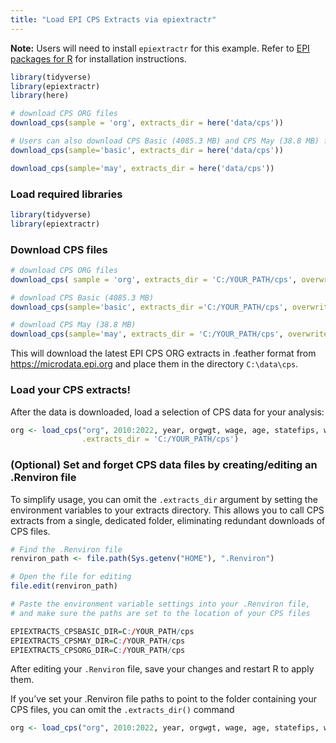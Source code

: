 ```yaml
---
title: "Load EPI CPS Extracts via epiextractr"
---
```


**Note:** Users will need to install `epiextractr` for this example. Refer to [EPI packages for R](epi_libraries.qmd) for installation instructions.

```r
library(tidyverse)
library(epiextractr)
library(here)
```

```r

# download CPS ORG files  
download_cps(sample = 'org', extracts_dir = here('data/cps'))

# Users can also download CPS Basic (4085.3 MB) and CPS May (38.8 MB) files 
download_cps(sample='basic', extracts_dir = here('data/cps'))

download_cps(sample='may', extracts_dir = here('data/cps'))

```

### Load required libraries

```r
library(tidyverse)
library(epiextractr)
```

### Download CPS files

```r

# download CPS ORG files  
download_cps( sample = 'org', extracts_dir = 'C:/YOUR_PATH/cps', overwrite = TRUE)

# download CPS Basic (4085.3 MB) 
download_cps(sample='basic', extracts_dir ='C:/YOUR_PATH/cps', overwrite = TRUE)

# download CPS May (38.8 MB)
download_cps(sample='may', extracts_dir = 'C:/YOUR_PATH/cps', overwrite = TRUE)

```

This will download the latest EPI CPS ORG extracts in .feather format from [https://microdata.epi.org](https://microdata.epi.org/) and place them in the directory `C:\data\cps`.

### Load your CPS extracts!

After the data is downloaded, load a selection of CPS data for your analysis:

```r

org <- load_cps("org", 2010:2022, year, orgwgt, wage, age, statefips, wbho, 
                .extracts_dir = 'C:/YOUR_PATH/cps')

```

### (Optional) Set and forget CPS data files by creating/editing an .Renviron file

To simplify usage, you can omit the `.extracts_dir` argument by setting the environment variables to your extracts directory. This allows you to call CPS extracts from a single, dedicated folder, eliminating redundant downloads of CPS files.

```r
# Find the .Renviron file
renviron_path <- file.path(Sys.getenv("HOME"), ".Renviron")

# Open the file for editing
file.edit(renviron_path)

# Paste the environment variable settings into your .Renviron file,
# and make sure the paths are set to the location of your CPS files

EPIEXTRACTS_CPSBASIC_DIR=C:/YOUR_PATH/cps
EPIEXTRACTS_CPSMAY_DIR=C:/YOUR_PATH/cps
EPIEXTRACTS_CPSORG_DIR=C:/YOUR_PATH/cps

```

After editing your `.Renviron` file, save your changes and restart R to apply them.

If you've set your .Renviron file paths to point to the folder containing your CPS files, you can omit the `.extracts_dir()` command

```r

org <- load_cps("org", 2010:2022, year, orgwgt, wage, age, statefips, wbho)
```
